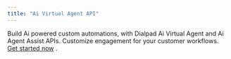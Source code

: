 ```yaml
---
title: "Ai Virtual Agent API"
---
```

Build Ai powered custom automations, with Dialpad Ai Virtual Agent and Ai Agent Assist APIs. Customize engagement for your customer workflows. [Get started now](https://developer.karehq.com)
.

